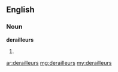 ==English==

===Noun===
'''derailleurs'''

# {{plural of|derailleur}}

[[ar:derailleurs]]
[[mg:derailleurs]]
[[my:derailleurs]]